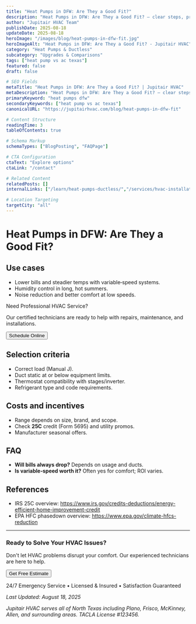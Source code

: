 ```yaml
---
title: "Heat Pumps in DFW: Are They a Good Fit?"
description: "Heat Pumps in DFW: Are They a Good Fit? — clear steps, practical detail, and when to call a pro in North Texas."
author: "Jupitair HVAC Team"
publishDate: 2025-08-18
updateDate: 2025-08-18
heroImage: "/images/blog/heat-pumps-in-dfw-fit.jpg"
heroImageAlt: "Heat Pumps in DFW: Are They a Good Fit? - Jupitair HVAC"
category: "Heat Pumps & Ductless"
subcategory: "Upgrades & Comparisons"
tags: ["heat pump vs ac texas"]
featured: false
draft: false

# SEO Fields
metaTitle: "Heat Pumps in DFW: Are They a Good Fit? | Jupitair HVAC"
metaDescription: "Heat Pumps in DFW: Are They a Good Fit? — clear steps, practical detail, and when to call a pro in North Texas."
primaryKeyword: "heat pumps dfw"
secondaryKeywords: ["heat pump vs ac texas"]
canonicalURL: "https://jupitairhvac.com/blog/heat-pumps-in-dfw-fit"

# Content Structure
readingTime: 3
tableOfContents: true

# Schema Markup
schemaTypes: ["BlogPosting", "FAQPage"]

# CTA Configuration
ctaText: "Explore options"
ctaLink: "/contact"

# Related Content
relatedPosts: []
internalLinks: ["/learn/heat-pumps-ductless/","/services/hvac-installation/"]

# Location Targeting
targetCity: "all"
---
```



# Heat Pumps in DFW: Are They a Good Fit?



## Use cases
- Lower bills and steadier temps with variable‑speed systems.
- Humidity control in long, hot summers.
- Noise reduction and better comfort at low speeds.



<div class="bg-blue-50 border-l-4 border-blue-500 p-6 my-8">
  <p class="text-lg font-semibold text-blue-900">Need Professional HVAC Service?</p>
  <p class="text-blue-800 mt-2">Our certified technicians are ready to help with repairs, maintenance, and installations.</p>
  <div class="mt-4 flex gap-4">
    <PhoneLink variant="button" size="lg" context="blog" class="inline-flex" />
    <Button href="/schedule" variant="secondary">Schedule Online</Button>
  </div>
</div>

## Selection criteria
- Correct load (Manual J).
- Duct static at or below equipment limits.
- Thermostat compatibility with stages/inverter.
- Refrigerant type and code requirements.


## Costs and incentives
- Range depends on size, brand, and scope.
- Check **25C** credit (Form 5695) and utility promos.
- Manufacturer seasonal offers.


## FAQ
- **Will bills always drop?** Depends on usage and ducts.
- **Is variable‑speed worth it?** Often yes for comfort; ROI varies.


## References
- IRS 25C overview: https://www.irs.gov/credits-deductions/energy-efficient-home-improvement-credit
- EPA HFC phasedown overview: https://www.epa.gov/climate-hfcs-reduction

---

<PremiumCard variant="elevated" padding="lg" class="mt-12">
  <div class="text-center">
    <h3 class="text-2xl font-bold text-gray-900 mb-4">Ready to Solve Your HVAC Issues?</h3>
    <p class="text-lg text-gray-600 mb-6">
      Don't let HVAC problems disrupt your comfort. Our experienced technicians are here to help.
    </p>
    <div class="flex flex-col sm:flex-row gap-4 justify-center">
      <PhoneLink variant="button" size="lg" context="blog" class="inline-flex" />
      <Button href="/contact" variant="outline" size="lg">
        Get Free Estimate
      </Button>
    </div>
    <p class="text-sm text-gray-500 mt-4">
      24/7 Emergency Service • Licensed & Insured • Satisfaction Guaranteed
    </p>
  </div>
</PremiumCard>

*Last Updated: August 18, 2025*

*Jupitair HVAC serves all of North Texas including Plano, Frisco, McKinney, Allen, and surrounding areas. TACLA License #123456.*
